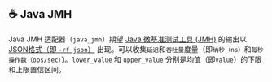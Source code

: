 ## ☕️ Java JMH

Java JMH 适配器（`java_jmh`）期望 [Java 微基准测试工具 (JMH)](https://github.com/openjdk/jmh) 的输出以 [JSON格式（即 `-rf json`）](https://github.com/openjdk/jmh/blob/master/jmh-core/src/main/java/org/openjdk/jmh/results/format/ResultFormatType.java) 出现。可以收集`延迟`和`吞吐量`度量（即`纳秒（ns）`和`每秒操作数（ops/sec）`）。`lower_value` 和 `upper_value` 分别是均值（即`value`）的下限和上限置信区间。